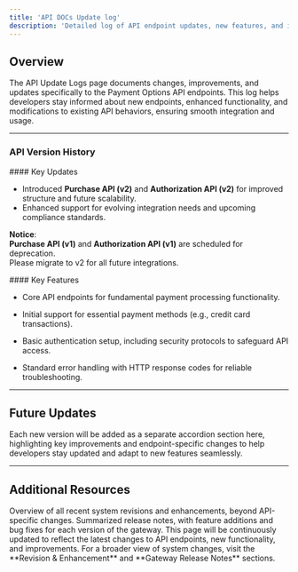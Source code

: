 ```yaml
---
title: 'API DOCs Update log'
description: 'Detailed log of API endpoint updates, new features, and improvements.'
---
```


## **Overview**

The API Update Logs page documents changes, improvements, and updates specifically to the Payment Options API endpoints. This log helps developers stay informed about new endpoints, enhanced functionality, and modifications to existing API behaviors, ensuring smooth integration and usage.

***

### **API Version History**

<Accordion title="Version 2.0 - Released on 2025-04-10">
  #### Key Updates

  * Introduced **Purchase API (v2)** and **Authorization API (v2)** for improved structure and future scalability.  
  * Enhanced support for evolving integration needs and upcoming compliance standards.

  **Notice**:  
  **Purchase API (v1)** and **Authorization API (v1)** are scheduled for deprecation.  
  Please migrate to v2 for all future integrations.
</Accordion>

<Accordion title="Version 1.0 - Initial Release">
  #### Key Features

  * Core API endpoints for fundamental payment processing functionality.

  * Initial support for essential payment methods (e.g., credit card transactions).

  * Basic authentication setup, including security protocols to safeguard API access.

  * Standard error handling with HTTP response codes for reliable troubleshooting.
</Accordion>

***

## **Future Updates**

Each new version will be added as a separate accordion section here, highlighting key improvements and endpoint-specific changes to help developers stay updated and adapt to new features seamlessly.

***

## **Additional Resources**

<CardGroup>
  <Card title="Revision & Enhancement" icon="chart-line" href="/logs/revisions">
    Overview of all recent system revisions and enhancements, beyond API-specific changes.
  </Card>

  <Card title="Gateway Release Notes" icon="file" href="/logs/releasenotes">
    Summarized release notes, with feature additions and bug fixes for each version of the gateway.
  </Card>
</CardGroup>

<Note>
  This page will be continuously updated to reflect the latest changes to API endpoints, new functionality, and improvements. For a broader view of system changes, visit the **Revision & Enhancement** and **Gateway Release Notes** sections.
</Note>